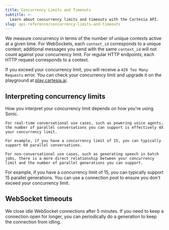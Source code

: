 ```yaml
---
title: Concurrency Limits and Timeouts
subtitle: >-
  Learn about concurrency limits and timeouts with the Cartesia API.
slug: api-reference/concurrency-limits-and-timeouts
---
```


We measure concurrency in terms of the number of unique contexts active at a given time. For WebSockets, each `context_id` corresponds to a unique context; additional messages you send with the same `context_id` will not count against your concurrency limit. For regular HTTP endpoints, each HTTP request corresponds to a context.

If you exceed your concurrency limit, you will receive a `429 Too Many Requests` error. You can check your concurrency limit and upgrade it on the playground at [play.cartesia.ai](https://play.cartesia.ai).

## Interpreting concurrency limits

How you interpret your concurrency limit depends on how you're using Sonic.

<AccordionGroup>
  <Accordion title="Conversational use cases">

    For real-time conversational use cases, such as powering voice agents, the number of parallel conversations you can support is effectively 4X your concurrency limit.

    For example, if you have a concurrency limit of 15, you can typically support 60 parallel conversations.

  </Accordion>
  <Accordion title="Non-conversational use cases">

    For non-conversational use cases, such as generating speech in batch jobs, there is a more direct relationship between your concurrency limit and the number of parallel generations you can support.

  For example, if you have a concurrency limit of 15, you can typically support 15 parallel generations. You can use a connection pool to ensure you don't exceed your concurrency limit.

  </Accordion>
</AccordionGroup>

## WebSocket timeouts

We close idle WebSocket connections after 5 minutes. If you need to keep a connection open for longer, you can periodically do a generation to keep the connection from idling.
